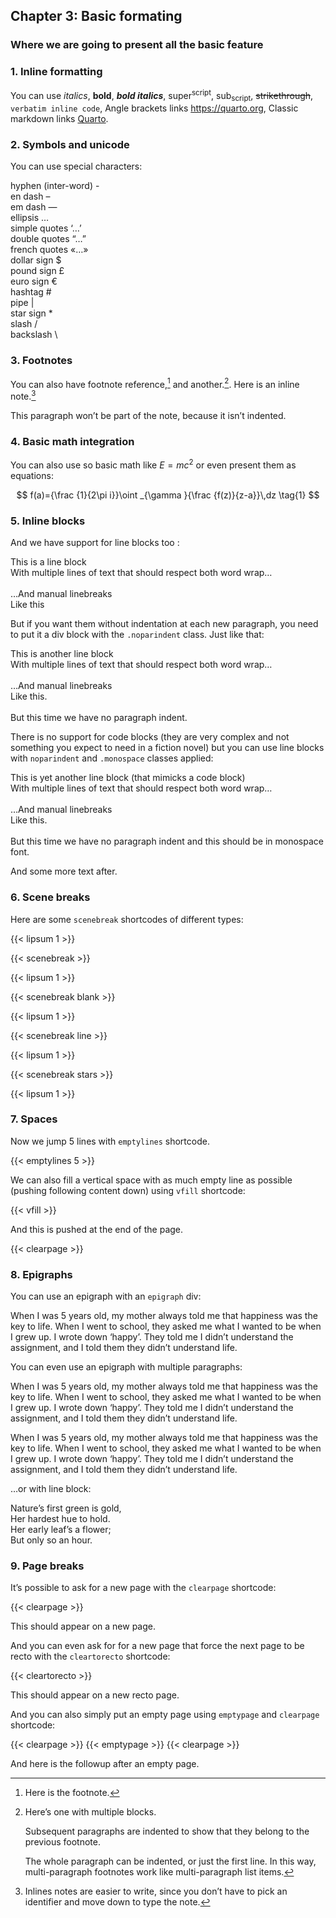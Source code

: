 :::{.chapter}
## Chapter 3: Basic formating
### Where we are going to present all the basic feature
:::

### 1. Inline formatting

You can use *italics*, **bold**, ***bold italics***, super^script^,
sub~script~, ~~strikethrough~~, `verbatim inline code`, Angle brackets links
<https://quarto.org>, Classic markdown links [Quarto](https://quarto.org).

### 2. Symbols and unicode

You can use special characters:

:::{.noparindent}
| hyphen (inter-word) -
| en dash --
| em dash ---
| ellipsis ...
| simple quotes '...'
| double quotes "..."
| french quotes «...»
| dollar sign $
| pound sign £
| euro sign €
| hashtag #
| pipe |
| star sign *
| slash /
| backslash \
:::

### 3. Footnotes

You can also have footnote reference,[^1] and another.[^longnote]. Here is an
inline note.^[Inlines notes are easier to write, since you don't have to pick an
identifier and move down to
type the note.]

[^1]: Here is the footnote.

[^longnote]: Here's one with multiple blocks.

    Subsequent paragraphs are indented to show that they
belong to the previous footnote.

    The whole paragraph can be indented, or just the first
    line.  In this way, multi-paragraph footnotes work like
    multi-paragraph list items.

This paragraph won't be part of the note, because it
isn't indented.

### 4. Basic math integration

You can also use so basic math like $E = mc^2$ or even present them as
equations:

$$
f(a)={\frac {1}{2\pi i}}\oint _{\gamma }{\frac {f(z)}{z-a}}\,dz
\tag{1}
$$

### 5. Inline blocks

And we have support for line blocks too :

| This is a line block
| With multiple lines of text that should respect both word wrap...
|
| ...And manual linebreaks
| Like this

But if you want them without indentation at each new paragraph, you need to put
it a div block with the `.noparindent` class. Just like that:

:::{.noparindent}
| This is another line block
| With multiple lines of text that should respect both word wrap...
|
| ...And manual linebreaks
| Like this.
|
| But this time we have no paragraph indent.
:::

There is no support for code blocks (they are very complex and not something you
expect to need in a fiction novel) but you can use line blocks with
`noparindent` and `.monospace` classes applied:

:::{.noparindent .monospace}
| This is yet another line block (that mimicks a code block)
| With multiple lines of text that should respect both word wrap...
|
| ...And manual linebreaks
| Like this.
|
| But this time we have no paragraph indent and this should be in monospace font.
:::

And some more text after.

### 6. Scene breaks

Here are some `scenebreak` shortcodes of different types:

{{< lipsum 1 >}}

{{< scenebreak >}}

{{< lipsum 1 >}}

{{< scenebreak blank >}}

{{< lipsum 1 >}}

{{< scenebreak line >}}

{{< lipsum 1 >}}

{{< scenebreak stars >}}

{{< lipsum 1 >}}

### 7. Spaces

Now we jump 5 lines with `emptylines` shortcode.

{{< emptylines 5 >}}

We can also fill a vertical space with as much empty line as possible (pushing
following content down) using `vfill` shortcode:

{{< vfill >}}

And this is pushed at the end of the page.

{{< clearpage >}}

### 8. Epigraphs

You can use an epigraph with an `epigraph` div:

:::{.epigraph by="John Lennon" from="An interview"}
When I was 5 years old, my mother always told me that happiness was the key
to life. When I went to school, they asked me what I wanted to be when I
grew up. I wrote down ‘happy’. They told me I didn’t understand the
assignment, and I told them they didn’t understand life.
:::

You can even use an epigraph with multiple paragraphs:

:::{.epigraph by="John Lennon" from="An interview"}
When I was 5 years old, my mother always told me that happiness was the key
to life. When I went to school, they asked me what I wanted to be when I
grew up. I wrote down ‘happy’. They told me I didn’t understand the
assignment, and I told them they didn’t understand life.

When I was 5 years old, my mother always told me that happiness was the key
to life. When I went to school, they asked me what I wanted to be when I
grew up. I wrote down ‘happy’. They told me I didn’t understand the
assignment, and I told them they didn’t understand life.
:::

...or with line block:

:::{.epigraph by="Robert Frost" from="Nothing Gold Can Stay"}
| Nature's first green is gold,
| Her hardest hue to hold.
| Her early leaf's a flower;
| But only so an hour.
:::

### 9. Page breaks

It's possible to ask for a new page with the `clearpage` shortcode:

{{< clearpage >}}

This should appear on a new page.

And you can even ask for for a new page  that force the next page to be recto with the `cleartorecto` shortcode:

{{< cleartorecto >}}

This should appear on a new recto page.

And you can also simply put an empty page using `emptypage` and `clearpage` shortcode:

{{< clearpage >}}
{{< emptypage >}}
{{< clearpage >}}

And here is the followup after an empty page.
